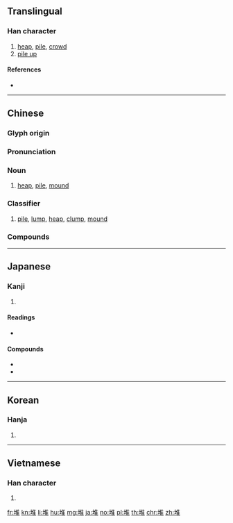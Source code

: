 ==Translingual==

===Han character===
{{Han char|rn=32|rad=土|as=08|sn=11|four=40114|canj=GOG|ids=⿰土隹}}

# [[heap]], [[pile]], [[crowd]]
# [[pile up]]

====References====
* {{Han ref|kx=0232.040|dkj=05211|dj=0469.060|hdz=10454.040|uh=5806|ud=22534|bh=B0EF|bd=45295}}

----

==Chinese==
{{zh-forms}}

===Glyph origin===
{{Han etym}}

===Pronunciation===
{{zh-pron
|m=duī|ma=Zh-dui.ogg
|c=deoi1,zeoi1
|h=pfs=tôi
|md=
|mn=tui
|w=
|mc=y
|oc=y
|cat=n,cls
}}

===Noun===
{{zh-noun}}

# [[heap]], [[pile]], [[mound]]

===Classifier===
{{zh-cls}}

# {{non-gloss definition|Classifier for piles of things:}} [[pile]], [[lump]], [[heap]], [[clump]], [[mound]]
#: {{zh-x|一 堆 泥|a pile of dirt}}

===Compounds===
{{der3
|{{zh-l|堆疊}}
|{{zh-l|堆垛}}
|{{zh-l|堆放}}
|{{zh-l|堆肥}}
|{{zh-l|堆焊}}
|{{zh-l|堆紅}}
|{{zh-l|堆積}}
|{{zh-l|堆集}}
|{{zh-l|堆金積玉}}
|{{zh-l|堆絹}}
|{{zh-l|堆摞}}
|{{zh-l|堆碼}}
|{{zh-l|堆砌}}
|{{zh-l|堆笑}}
|{{zh-l|堆繡}}
|{{zh-l|堆棧}}
|{{zh-l|堆子}}
}}

----

==Japanese==

===Kanji===
{{ja-kanji|grade=|rs=土08}}

# {{defn|lang=ja|sort=土08}}

====Readings====
* {{ja-readings|goon=[[たい]] (tai), [[て]] (te)|kanon=[[たい]] (tai)|kanyoon=[[つい]] (tsui)|kun=[[うずたかい]] (uzutakai)}}

====Compounds====
* {{ja-r|堆積|たいせき}}
* {{ja-r|堆肥|たいひ}}

----

==Korean==

===Hanja===
{{ko-hanja|hangeul=퇴|rv=toe|mr=t'oe}}

# {{defn|lang=ko|sort=土08}}

----

==Vietnamese==

===Han character===
{{vi-hantu|[[đôi]], [[chui]], [[đồi]], [[doi]], [[nhoi]], [[duôi]], [[đòi]]|rs=土08}}

# {{defn|lang=vi|sort=土08}}

[[fr:堆]]
[[kn:堆]]
[[li:堆]]
[[hu:堆]]
[[mg:堆]]
[[ja:堆]]
[[no:堆]]
[[pl:堆]]
[[th:堆]]
[[chr:堆]]
[[zh:堆]]